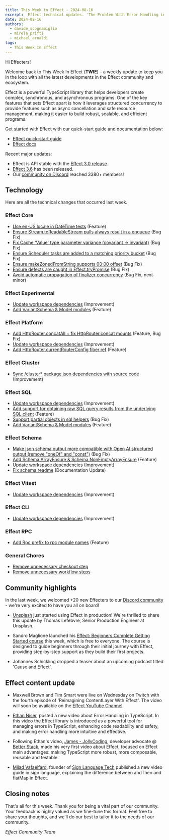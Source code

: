 ```yaml
---
title: This Week in Effect - 2024-08-16
excerpt:  Effect technical updates. 'The Problem With Error Handling in Typescript', video by Ethan Niser. Effect beginners course launch by Sandro Maglione.
date: 2024-08-16
authors:
  - davide_scognamiglio
  - mirela_prifti
  - michael_arnaldi
tags:
  - This Week In Effect
---
```



Hi Effecters!

Welcome back to This Week In Effect (**TWIE**) – a weekly update to keep you in the loop with all the latest developments in the Effect community and ecosystem.

Effect is a powerful TypeScript library that helps developers create complex, synchronous, and asynchronous programs. One of the key features that sets Effect apart is how it leverages structured concurrency to provide features such as async cancellation and safe resource management, making it easier to build robust, scalable, and efficient programs.

Get started with Effect with our quick-start guide and documentation below:

- [Effect quick-start guide](/docs/quickstart)
- [Effect docs](/docs/introduction)

Recent major updates:

- Effect is API stable with the [Effect 3.0 release](https://effect.website/blog/effect-3.0).
- [Effect 3.6](https://effect.website/blog/effect-3.6) has been released.
- Our [community on Discord](https://discord.gg/effect-ts) reached 3380+ members!

## Technology

Here are all the technical changes that occurred last week.

### Effect Core
+ [Use en-US locale in DateTime tests](https://github.com/Effect-TS/effect/pull/3443) (Feature)
+ [Ensure Stream.toReadableStream pulls always result in a enqueue](https://github.com/Effect-TS/effect/pull/3444) (Bug Fix)
+ [Fix Cache 'Value' type parameter variance (covariant -> invariant)](https://github.com/Effect-TS/effect/pull/3404) (Bug Fix)
+ [Ensure Scheduler tasks are added to a matching priority bucket](https://github.com/Effect-TS/effect/pull/3452) (Bug Fix)
+ [Ensure makeZonedFromString supports 00:00 offset](https://github.com/Effect-TS/effect/pull/3458) (Bug Fix)
+ [Ensure defects are caught in Effect.tryPromise](https://github.com/Effect-TS/effect/pull/3459) (Bug Fix)
+ [Avoid automatic propagation of finalizer concurrency](https://github.com/Effect-TS/effect/pull/3441) (Bug Fix, next-minor)

### Effect Experimental
+ [Update workspace dependencies](https://github.com/Effect-TS/effect/pull/3450) (Improvement)
+ [Add VariantSchema & Model modules](https://github.com/Effect-TS/effect/pull/3455) (Feature)

### Effect Platform
+ [Add HttpRouter.concatAll + fix HttpRouter.concat mounts](https://github.com/Effect-TS/effect/pull/3439) (Feature, Bug Fix)
+ [Update workspace dependencies](https://github.com/Effect-TS/effect/pull/3450) (Improvement)
+ [Add HttpRouter.currentRouterConfig fiber ref](https://github.com/Effect-TS/effect/pull/3454) (Feature)

### Effect Cluster
+ [Sync /cluster* package.json dependencies with source code](https://github.com/Effect-TS/effect/pull/3446) (Improvement)

### Effect SQL
+ [Update workspace dependencies](https://github.com/Effect-TS/effect/pull/3450) (Improvement)
+ [Add support for obtaining raw SQL query results from the underlying SQL client](https://github.com/Effect-TS/effect/pull/3457) (Feature)
+ [Support partial objects in sql helpers](https://github.com/Effect-TS/effect/pull/3460) (Bug Fix)
+ [Add VariantSchema & Model modules](https://github.com/Effect-TS/effect/pull/3455) (Feature)

### Effect Schema
+ [Make json schema output more compatible with Open AI structured output (remove "oneOf" and "const")](https://github.com/Effect-TS/effect/pull/3433) (Bug Fix)
+ [Add Schema.ArrayEnsure & Schema.NonEmptyArrayEnsure](https://github.com/Effect-TS/effect/pull/3448) (Feature)
+ [Update workspace dependencies](https://github.com/Effect-TS/effect/pull/3450) (Improvement)
+ [Fix schema readme](https://github.com/Effect-TS/effect/pull/3451) (Documentation Update)

### Effect Vitest
+ [Update workspace dependencies](https://github.com/Effect-TS/effect/pull/3450) (Improvement)

### Effect CLI
+ [Update workspace dependencies](https://github.com/Effect-TS/effect/pull/3450) (Improvement)

### Effect RPC
+ [Add Rpc prefix to rpc module names](https://github.com/Effect-TS/effect/pull/3442) (Feature)

### General Chores
+ [Remove unnecessary checkout step](https://github.com/Effect-TS/effect/pull/3462)
+ [Remove unnecessary workflow steps](https://github.com/Effect-TS/effect/pull/3463)

## Community highlights

In the last week, we welcomed +20 new Effecters to our [Discord community](https://discord.gg/effect-ts) - we're very excited to have you all on board!

+ [Unsplash](https://unsplash.com/) just started using Effect in production! We're thrilled to share this update by Thomas Lefebvre, Senior Production Engineer at Unsplash.

<Tweet id="1823773777244664201" />

+ Sandro Maglione launched his [Effect: Beginners Complete Getting Started course](https://www.typeonce.dev/course/effect-beginners-complete-getting-started) this week, which is free to everyone. The course is designed to guide beginners through their initial journey with Effect, providing step-by-step support as they build their first projects.

<Tweet id="1823773431143313580" />

+ Johannes Schickling dropped a teaser about an upcoming podcast titled 'Cause and Effect'.

<Tweet id="1824356063002448329" />

## Effect content update

+ Maxwell Brown and Tim Smart were live on Wednesday on Twitch with the fourth episode of 'Reimagining ContentLayer With Effect'. The video will soon be available on the [Effect YouTube Channel](https://www.youtube.com/@effect-ts).

<Tweet id="1823882284040110582" />

+ [Ethan Niser](https://x.com/ethanniser), posted a new video about Error Handling in TypeScript. In this video the Effect library is introduced as a powerful tool for managing errors in TypeScript, enhancing code readability and safety, and making error handling more intuitive and effective.

<YouTube
  id="https://www.youtube.com/embed/1U44SbOa7rE?si=u4SXhfEbRsTLe2NL"
  title="The PROBLEM With Error Handling in Typescript (and how to fix it)"
/>

+ Following Ethan's video, [James - JollyCoding](https://x.com/JollyShopland), developer advocate @ [Better Stack](https://betterstack.com/), made his very first video about Effect, focused on Effect main advantages: making TypeScript more robust, more composable, reusable and testable.

<YouTube
  id="https://www.youtube.com/embed/TIvj-MCR34s?si=jTKSy6fbQp3tZTGQ"
  title='Is this "Next-Generation TypeScript"?'
/>

+ [Milad Vafaeifard](https://x.com/MiladVafaeifard), founder of [Sign Language Tech](https://signlanguagetech.com) published a new video guide in sign language, explaining the difference between andThen and flatMap in Effect.

<YouTube
  id="https://www.youtube.com/embed/tqM9_VyNkc8?si=hE4OZu6DSBYsGg3I"
  title="Exploring the Differences Between andThen and flatMap in Effect-TS Functional Programming"
/>

## Closing notes

That's all for this week. Thank you for being a vital part of our community. Your feedback is highly valued as we fine-tune this format. Feel free to share your thoughts, and we'll do our best to tailor it to the needs of our community.

_Effect Community Team_
